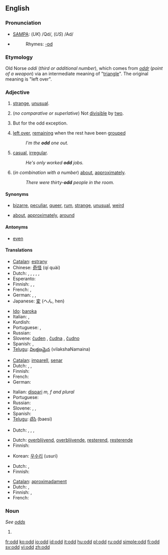 {{see|Odd}}
==English==

===Pronunciation===
*[[w:SAMPA|SAMPA]]: (''UK'') /Qd/, (''US'') /Ad/
*{{audio|en-us-odd.ogg|Audio (US)}}
*:Rhymes: [[Rhymes:English:-ɒd|-ɒd]]

===Etymology===
Old Norse ''oddi'' (''third or additional number''), which comes from ''[[oddr]]'' (''point of a weapon'') via an intermediate meaning of "[[triangle]]". The original meaning is "left over".

===Adjective===
{{en-adj|er}}

# [[strange]], [[unusual]].
# {{arithmetic}} (''no comparative or superlative'') Not [[divisible]] by [[two]].
# {{rare}} But for the odd exception. <!--self-referential definition?-->
# [[left over]], [[remain]]ing when the rest have been [[grouped]]
#:''I'm the '''odd''' one out.''
# [[casual]], [[irregular]].
#:''He's only worked '''odd''' jobs.''
# (''in combination with a number'') [[about]], [[approximately]].
#:''There were thirty-'''odd''' people in the room.''

====Synonyms====
*{{i-c|strange}} [[bizarre]], [[peculiar]], [[queer]], [[rum]], [[strange]], [[unusual]], [[weird]]
*{{i-c|about}} [[about]], [[approximately]], [[around]]

====Antonyms====
*{{i-c|not divisible by two}} [[even]]

====Translations====

{{trans-top|strange}}
*[[Catalan]]: [[estrany]]
*Chinese: [[奇怪]] (qí quài)
* Dutch: {{t+|nl|vreemd}}, {{t+|nl|vreemde}}, {{t|nl|merkwaardig}}, {{t|nl|merkwaardige}}, {{t+|nl|raar}}, {{t-|nl|rare}}
* Esperanto: {{t-|eo|stranga|xs=Esperanto}}
* Finnish: {{t+|fi|outo}}, {{t+|fi|kummallinen}}, {{t-|fi|omituinen}}
* French: {{t+|fr|bizarre}}, {{t+|fr|étrange}}
* German: {{t|de|seltsam}}, {{t|de|merkwürdig}}, {{t+|de|komisch}}
*Japanese: [[変]] (へん, hen)
{{trans-mid}}
*[[Ido]]: [[baroka]]
* Italian: {{t+|it|strano}}, {{t|it|strambo}}
*Kurdish: {{t|ku|سه‌یر|tr=|sc=KUchar}}
* Portuguese: {{t|pt|Estranho}}, {{t-|pt|Raro}}
* Russian: {{t|ru|странный}}
*Slovene: [[čuden]] {{m}}, [[čudna]] {{f}}, [[čudno]] {{n}}
* Spanish: {{t-|es|extraño}}, {{t+|es|raro}}
*[[Telugu]]: [[విలక్షణమైన]] (vilakshaNamaina)
{{trans-bottom}}

{{trans-top|not divisible by two}}
*[[Catalan]]: [[imparell]], [[senar]]
* Dutch: {{t+|nl|oneven}}, {{t|nl|onpaar}}, {{t|nl|onpare}}
* Finnish: {{t|fi|pariton}}
* French: {{t+|fr|impair}}
* German: {{t|de|ungerade}}
{{trans-mid}}
*Italian: [[dispari]] ''m, f and plural''
* Portuguese: {{t|pt|Ímpar}}
* Russian: {{t|ru|нечётный}}
* Slovene: {{t-|sl|lih|m}}, {{t-|sl|liha|f}}, {{t-|sl|liho|n}}
* Spanish: {{t-|es|impar}}
*[[Telugu]]: [[బేసి]] (baesi)
{{trans-bottom}}

{{trans-top|rare: but for the odd exception}}
* Dutch: {{t|nl|uitzonderlijk}}, {{t|nl|uitzonderlijke}}, {{t|nl|zeldaam}}, {{t|nl|zeldzame}}
{{trans-bottom}}

{{trans-top|left over after others have been grouped}}
*Dutch: [[overblijvend]], [[overblijvende]], [[resterend]], [[resterende]]
* Finnish: {{t|fi|pariton}}
{{trans-mid}}
*Korean: [[우수리]] (usuri)
{{trans-bottom}}

{{trans-top|casual, irregular}}
* Dutch: {{t|nl|onregelmatig}}, {{t|nl|onregelmatige}}
* Finnish: {{t|fi|tilapäinen}}
{{trans-mid}}
{{trans-bottom}}

{{trans-top|about}}
*[[Catalan]]: [[aproximadament]]
* Dutch: {{t|nl|bij benadering}}, {{t+|nl|ongeveer}}
* Finnish: {{t+|fi|noin}}, {{t|fi|suunnilleen}}
* French: {{t+|fr|à peu près}}
{{trans-mid}}
{{trans-bottom}}

===Noun===
''See [[odds]]''

# {{defn|English}}

[[fr:odd]]
[[ko:odd]]
[[io:odd]]
[[id:odd]]
[[it:odd]]
[[hu:odd]]
[[pl:odd]]
[[ru:odd]]
[[simple:odd]]
[[fi:odd]]
[[sv:odd]]
[[vi:odd]]
[[zh:odd]]